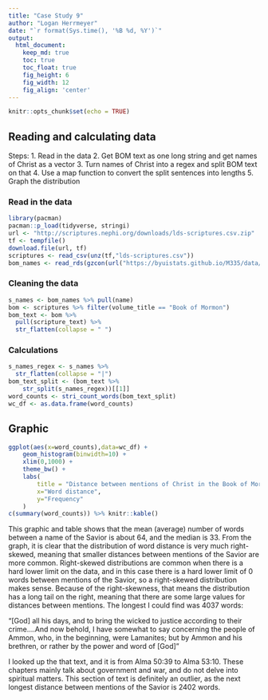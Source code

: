 ```yaml
---
title: "Case Study 9"
author: "Logan Herrmeyer"
date: "`r format(Sys.time(), '%B %d, %Y')`"
output:
  html_document:  
    keep_md: true
    toc: true
    toc_float: true
    fig_height: 6
    fig_width: 12
    fig_align: 'center'
---
```


```r
knitr::opts_chunk$set(echo = TRUE)
```

## Reading and calculating data

Steps:
1. Read in the data
2. Get BOM text as one long string and get names of Christ as a vector
3. Turn names of Christ into a regex and split BOM text on that
4. Use a map function to convert the split sentences into lengths
5. Graph the distribution

### Read in the data
```r
library(pacman)
pacman::p_load(tidyverse, stringi)
url <- "http://scriptures.nephi.org/downloads/lds-scriptures.csv.zip"
tf <- tempfile()
download.file(url, tf)
scriptures <- read_csv(unz(tf,"lds-scriptures.csv"))
bom_names <- read_rds(gzcon(url("https://byuistats.github.io/M335/data/BoM_SaviorNames.rds")))
```

### Cleaning the data
```r
s_names <- bom_names %>% pull(name)
bom <- scriptures %>% filter(volume_title == "Book of Mormon")
bom_text <- bom %>%
  pull(scripture_text) %>%
  str_flatten(collapse = " ")
```

### Calculations

```r
s_names_regex <- s_names %>%
  str_flatten(collapse = "|")
bom_text_split <- (bom_text %>% 
    str_split(s_names_regex))[[1]]
word_counts <- stri_count_words(bom_text_split)
wc_df <- as.data.frame(word_counts)
```

## Graphic

```r
ggplot(aes(x=word_counts),data=wc_df) +
    geom_histogram(binwidth=10) +
    xlim(0,1000) +
    theme_bw() +
    labs(
        title = "Distance between mentions of Christ in the Book of Mormon",
        x="Word distance",
        y="Frequency"
    )
c(summary(word_counts)) %>% knitr::kable()
```

This graphic and table shows that the mean (average) number of words between a name of the Savior is about 64, and the median is 33. From the graph, it is clear that the distribution of word distance is very much right-skewed, meaning that smaller distances between mentions of the Savior are more common. Right-skewed distributions are common when there is a hard lower limit on the data, and in this case there is a hard lower limit of 0 words between mentions of the Savior, so a right-skewed distribution makes sense. Because of the right-skewness, that means the distribution has a long tail on the right, meaning that there are some large values for distances between mentions. The longest I could find was 4037 words:

"[God] all his days, and to bring the wicked to justice according to their crime....And now behold, I have somewhat to say concerning the people of Ammon, who, in the beginning, were Lamanites; but by Ammon and his brethren, or rather by the power and word of [God]"

I looked up the that text, and it is from Alma 50:39 to Alma 53:10. These chapters mainly talk about government and war, and do not delve into spiritual matters. This section of text is definitely an outlier, as the next longest distance between mentions of the Savior is 2402 words.